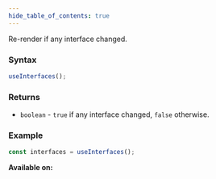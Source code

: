 ```yaml
---
hide_table_of_contents: true
---
```



Re-render if any interface changed.

### Syntax

```js
useInterfaces();
```

### Returns

- `boolean` - `true` if any interface changed, `false` otherwise.

### Example

```js
const interfaces = useInterfaces();
```

**Available on:** <ClientTag />
